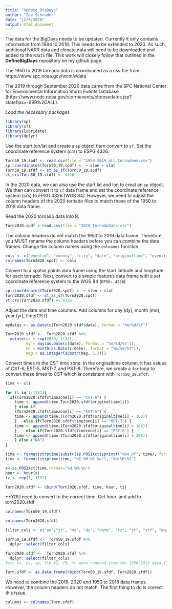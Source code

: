 ```yaml
---
title: "Update_BigDays"
author: "Zoe Schroder"
date: "12/9/2020"
output: html_document
---
```


The data for the BigDays needs to be updated. Currently it only contains information from 1994 to 2018. This needs to be extended to 2020. As such, additional NARR data and climate data will need to be downloaded and added to the `RData` file. This work will closely follow that outlined in the **DefineBigDays** repository on my github page. 

The 1950 to 2018 tornado data is downloaded as a csv file from https://www.spc.noaa.gov/wcm/#data

The 2019 through September 2020 data came from the SPC National Center for Environmental Information Storm Events Database (https://www.ncdc.noaa.gov/stormevents/choosedates.jsp?statefips=-999%2CALL). 

*Load the necessary packages*

```r
library(sp)
library(sf)
library(lubridate)
library(dplyr)
```


Use the start lon/lat and create a `sp` object then convert to `sf`. Set the coordinate reference system (crs) to ESPG 4326.
```r
Torn50_19.spdf <- read.csv(file = "1950-2019_all_tornadoes.csv")
sp::coordinates(Torn50_19.spdf) <- ~ slon + slat
Torn50_19.sfdf <- st_as_sf(Torn50_19.spdf)
st_crs(Torn50_19.sfdf) <- 4326
```

In the 2020 data, we can also use the start lat and lon to creat an `sp` object. We then can convert it to `sf` data frame and set the coordinate reference system (crs) to EPSG 4326 [WGS 84]. However, we need to adjust the column headers of the 2020 tornado files to match those of the 1950 to 2019 data frame. 

Read the 2020 tornado data into R.

```r
Torn2020.spdf <-read.csv(file = "2020_TornadoData.csv")
```

The column headers do not match the 1950 to 2019 data frame. Therefore, you MUST rename the column headers before you can combine the data frames. Change the column names using the `colnames` function. 

```r
cols <- c("eventid", "county", "city", "date", "originaltime", "eventtype", "mag_NA", "mag", "fat", "inj", "loss", "closs", "st", "timezone", "magtype", "epiid", "cztype", "stf", "WFO", "injind", "fatind", "source", "floodcause", "len", "wid", "brange", "bazimuth", "erange", "eazimuth", "elocation", "slat", "slon", "elat", "elon", "eventnar", "episodenar", "om")
colnames(Torn2020.spdf) <- cols
```

Convert to a spatial points data frame using the start latitude and longitude for each tornado. Next, convert to a simple features data frame with a set coordinate reference system to the WGS 84 (`EPSG: 4236`)

```r
sp::coordinates(Torn2020.spdf) <- ~ slon + slat
Torn2020.sfdf <- st_as_sf(Torn2020.spdf)
st_crs(Torn2020.sfdf) <- 4326
```

Adjust the date and time columns. Add columns for day (dy), month (mo), year (yr), time(CST) 

```r
mydates <- as.Date(c(Torn2020.sfdf$date), format = "%m/%d/%Y")

Torn2020.sfdf <-  Torn2020.sfdf %>%
  mutate(yr = rep(2020, 1131),
         dy = day(as.Date(c(date), format = "%m/%d/%Y")),
         mo = month(as.Date(c(date), format = "%m/%d/%Y")),
         mag = as.integer(substr(mag, 3,3)))
```

Convert times to the CST time zone. In the originaltime column, it has values of CST-6, EST-5, MST-7, and PST-8. Therefore, we create a `for` loop to convert these times to CST which is consistent with `Torn50_19.sfdf`.

```r
time <- c()

for (i in 1:1131){
  if(Torn2020.sfdf$timezone[i] == "CST-6") { 
    time <- append(time,Torn2020.sfdf$originaltime[i])
    } else if
    (Torn2020.sfdf$timezone[i] == "EST-5") {
    time <- append(time,(Torn2020.sfdf$originaltime[i] - 100))  
    }   else if(Torn2020.sfdf$timezone[i] == "MST-7") {
    time <- append(time,(Torn2020.sfdf$originaltime[i] + 100))
    }    else if(Torn2020.sfdf$timezone[i] == "PST-8") {
    time <- append(time,(Torn2020.sfdf$originaltime[i] + 200))
    } else ("NA")
}

time <- format(strptime(substr(as.POSIXct(sprintf("%04.0f", time), format="%H%M"), 12, 16), '%H:%M'), '%I:%M:%S %p')
time <- format(strptime(time, "%I:%M:%S %p"), "%H:%M:%S")

x<-as.POSIXct(time,format="%H:%M:%S")
hour <- hour(x)
tz <- rep(3, 1131)

Torn2020.sfdf <- cbind(Torn2020.sfdf, time, hour, tz)
```

**YOU need to convert to the correct time. Get hour. and add to torn2020.sfdf

```r
colnames(Torn50_19.sfdf)
```

```r
colnames(Torn2020.sfdf)
```

```r
filter_cols <- c("om","yr", "mo", "dy", "date", "tz", "st", "stf", "mag","inj", "fat", "loss", "closs", "elat", "elon", "len", "wid", "geometry")

Torn50_19.sfdf <-  Torn50_19.sfdf %>%
  dplyr::select(filter_cols)

Torn2020.sfdf <-  Torn2020.sfdf %>%
  dplyr::select(filter_cols)
#stn sn, ns, sg, f1m f2, f3, fc were removed from the 1950:2019 data file. 

Torn.sfdf <- as.data.frame(rbind(Torn50_19.sfdf, Torn2020.sfdf))
```


We need to combine the 2019, 2020 and 1950 to 2018 data frames. However, the column headers do not match. The first thing to do is correct this issue. 

```r
columns <- colnames(Torn.sfdf)
```

